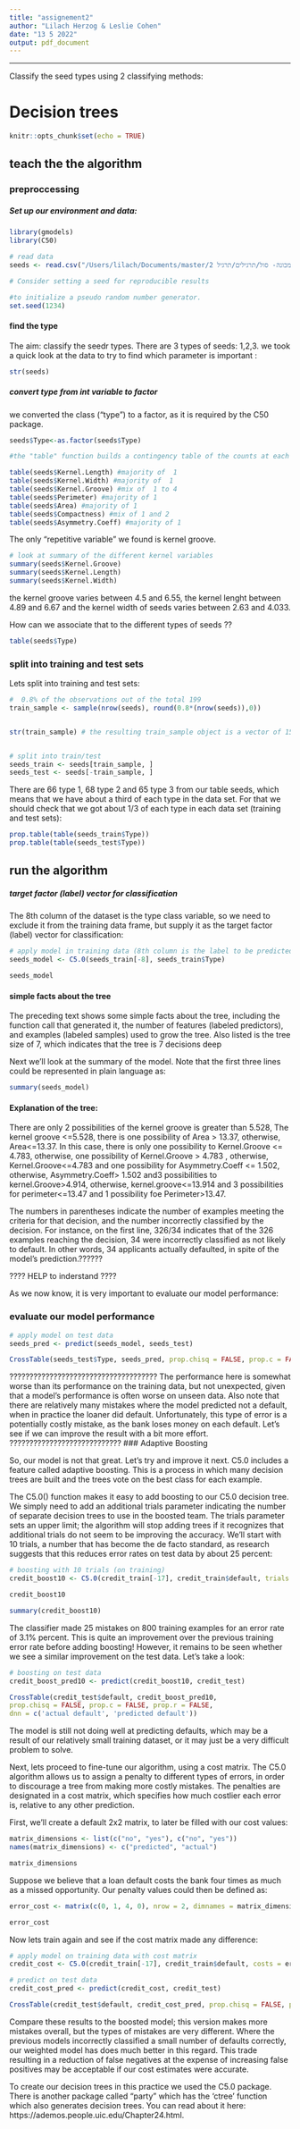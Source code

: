 ```yaml
---
title: "assignement2"
author: "Lilach Herzog & Leslie Cohen"
date: "13 5 2022"
output: pdf_document
---
```


---
Classify the seed types using 2 classifying methods:


# Decision trees

```r
knitr::opts_chunk$set(echo = TRUE)
```


## teach the the algorithm

### preproccessing 

##### Set up our environment and data:

```r
library(gmodels)
library(C50)

# read data
seeds <- read.csv("/Users/lilach/Documents/master/שנה א/סמסטר ב/למידת מכונה- סול/תרגילים/תרגיל 2/assignment-2/seeds.csv")

# Consider setting a seed for reproducible results

#to initialize a pseudo random number generator. 
set.seed(1234)
```

#### find the type

The aim: classify the seedr types.
There are 3 types of seeds: 1,2,3.
we took a quick look at the data to try to find which parameter is important :

```r
str(seeds)
```

##### convert type from int variable to factor

we converted the class ("type") to a factor, as it is required by the C50 package.

```r
seeds$Type<-as.factor(seeds$Type)
```

```r
#the "table" function builds a contingency table of the counts at each combination of factor levels- the number of occurences of each lengh / width/perimeter etc and order them from the lower to the higher kernel/perimeter etc 

table(seeds$Kernel.Length) #majority of  1
table(seeds$Kernel.Width) #majority of  1
table(seeds$Kernel.Groove) #mix of  1 to 4
table(seeds$Perimeter) #majority of 1
table(seeds$Area) #majority of 1
table(seeds$Compactness) #mix of 1 and 2
table(seeds$Asymmetry.Coeff) #majority of 1

```
The only "repetitive variable" we found is kernel groove.


```r
# look at summary of the different kernel variables 
summary(seeds$Kernel.Groove)
summary(seeds$Kernel.Length)
summary(seeds$Kernel.Width)

```
the kernel groove varies between 4.5 and 6.55, the kernel lenght between 4.89 and 6.67
and the kernel width of seeds varies between 2.63 and 4.033. 

How can we associate that to the different types of seeds ??

```r
table(seeds$Type)
```

### split into training and test sets
Lets split into training and test sets:

```r

#  0.8% of the observations out of the total 199
train_sample <- sample(nrow(seeds), round(0.8*(nrow(seeds)),0))


str(train_sample) # the resulting train_sample object is a vector of 159 random integers


# split into train/test
seeds_train <- seeds[train_sample, ]
seeds_test <- seeds[-train_sample, ]
```
There are 66 type 1, 68 type 2 and 65 type 3 from our table seeds, which means that we have about a third of each type in the data set.
For that we should check that we got about 1/3 of each type in each data set (training and test sets):

```r
prop.table(table(seeds_train$Type))
prop.table(table(seeds_test$Type))
```

## run the algorithm

##### target factor (label) vector for classification

The 8th column of the dataset is the type class variable, so we need to exclude it from the training data frame, but supply it as the target factor (label) vector for classification:

```r
# apply model in training data (8th column is the label to be predicted)
seeds_model <- C5.0(seeds_train[-8], seeds_train$Type)

seeds_model
```

#### simple facts about the tree
The preceding text shows some simple facts about the tree, including the function
call that generated it, the number of features (labeled predictors), and examples
(labeled samples) used to grow the tree. Also listed is the tree size of 7, which
indicates that the tree is 7 decisions deep 

Next we'll look at the summary of the model. 
Note that the first three lines could be represented in plain language as:


```r
summary(seeds_model)
```
#### Explanation of the tree:

There are only 2 possibilities of the kernel groove is greater than 5.528,
The kernel groove <=5.528, there is one possibility of Area > 13.37, otherwise, Area<=13.37.
In this case, there is only one possibility to Kernel.Groove <= 4.783, otherwise, one possibility of Kernel.Groove > 4.783 , otherwise, Kernel.Groove<=4.783 and one possibility for Asymmetry.Coeff <= 1.502, otherwise, Asymmetry.Coeff> 1.502 and3 possibilities to kernel.Groove>4.914, otherwise, kernel.groove<=13.914 and 3 possibilities for perimeter<=13.47 and 1 possibility foe Perimeter>13.47.



The numbers in parentheses indicate the number of examples meeting the criteria for
that decision, and the number incorrectly classified by the decision. 
For instance, on the first line, 326/34 indicates that of the 326 examples reaching the decision, 34 were incorrectly classified as not likely to default. In other words, 34 applicants actually defaulted, in spite of the model's prediction.??????

???? HELP to inderstand ????

As we now know, it is very important to evaluate our model performance:

### evaluate our model performance
```r
# apply model on test data
seeds_pred <- predict(seeds_model, seeds_test)

CrossTable(seeds_test$Type, seeds_pred, prop.chisq = FALSE, prop.c = FALSE, prop.r = FALSE, dnn = c('actual type', 'predicted type'))
```
?????????????????????????????????????
The performance here is somewhat worse than its performance on the
training data, but not unexpected, given that a model's performance is often worse
on unseen data. Also note that there are relatively many mistakes where the model predicted not a default, when in practice the loaner did default. 
Unfortunately, this type of error is a potentially costly mistake, as the bank loses money on each default. 
Let's see if we can improve the result with a bit more effort.
????????????????????????????
### Adaptive Boosting

So, our model is not that great. Let's try and improve it next. C5.0 includes a feature called adaptive boosting. This is a process in which many decision trees are built and the trees vote on the best class for each example. 

The C5.0() function makes it easy to add boosting to our C5.0 decision tree. We
simply need to add an additional trials parameter indicating the number of
separate decision trees to use in the boosted team. The trials parameter sets an
upper limit; the algorithm will stop adding trees if it recognizes that additional 
trials do not seem to be improving the accuracy. 
We'll start with 10 trials, a number that has become the de facto standard, as research 
suggests that this reduces error rates on test data by about 25 percent:

```r
# boosting with 10 trials (on training)
credit_boost10 <- C5.0(credit_train[-17], credit_train$default, trials = 10)

credit_boost10

summary(credit_boost10)
```

The classifier made 25 mistakes on 800 training examples for an error rate of
3.1% percent. This is quite an improvement over the previous training error rate
before adding boosting! However, it remains to be seen whether we see
a similar improvement on the test data. Let's take a look:

```r
# boosting on test data
credit_boost_pred10 <- predict(credit_boost10, credit_test)

CrossTable(credit_test$default, credit_boost_pred10,
prop.chisq = FALSE, prop.c = FALSE, prop.r = FALSE,
dnn = c('actual default', 'predicted default'))
```

The model is still not doing well at predicting defaults, which may be a result of our relatively small training dataset, or it may just be a very difficult problem to solve.

Next, lets proceed to fine-tune our algorithm, using a cost matrix. 
The C5.0 algorithm allows us to assign a penalty to different types of errors, in order to discourage a tree from making more costly mistakes. The penalties are designated in a cost matrix, which specifies how much costlier each error is, relative to any other prediction.

First, we'll create a default 2x2 matrix, to later be filled with our cost values:

```r
matrix_dimensions <- list(c("no", "yes"), c("no", "yes"))
names(matrix_dimensions) <- c("predicted", "actual")

matrix_dimensions
```

Suppose we believe that a loan default costs the bank four times as much as a missed opportunity. 
Our penalty values could then be defined as:

```r
error_cost <- matrix(c(0, 1, 4, 0), nrow = 2, dimnames = matrix_dimensions)

error_cost
```

Now lets train again and see if the cost matrix made any difference:

```r
# apply model on training data with cost matrix
credit_cost <- C5.0(credit_train[-17], credit_train$default, costs = error_cost)

# predict on test data
credit_cost_pred <- predict(credit_cost, credit_test)

CrossTable(credit_test$default, credit_cost_pred, prop.chisq = FALSE, prop.c = FALSE, prop.r = FALSE, dnn = c('actual default', 'predicted default'))
```

Compare these results to the boosted model; this version makes more mistakes overall, but the types of mistakes are very different. Where the previous models incorrectly classified a small number of defaults correctly, our weighted model has does much better in this regard. This trade resulting in a reduction of false negatives at the expense of increasing false positives may be acceptable if our cost estimates were accurate.


To create our decision trees in this practice we used the C5.0 package. 
There is another package called "party" which has the 'ctree' function which
also generates decision trees. You can read about it here: https://ademos.people.uic.edu/Chapter24.html.


